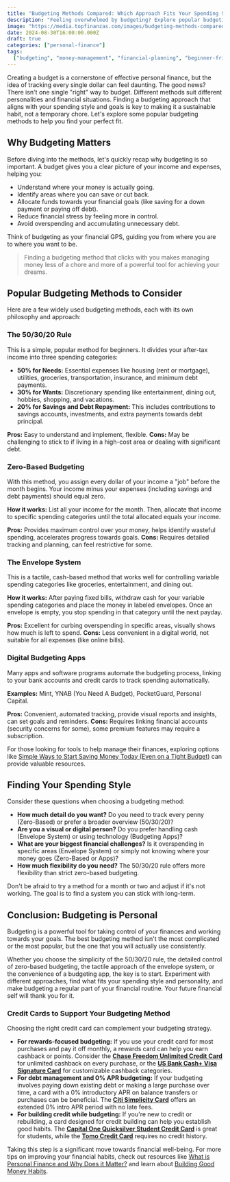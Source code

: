 ```yaml
---
title: "Budgeting Methods Compared: Which Approach Fits Your Spending Style?"
description: "Feeling overwhelmed by budgeting? Explore popular budgeting methods like the 50/30/20 rule, zero-based budgeting, and more to find the perfect fit for your spending style and financial goals."
image: "https://media.topfinanzas.com/images/budgeting-methods-compared-which-approach-fits-your-spending-style-2.webp"
date: 2024-08-30T16:00:00.000Z
draft: true
categories: ["personal-finance"]
tags:
  ["budgeting", "money-management", "financial-planning", "beginner-friendly"]
---
```


Creating a budget is a cornerstone of effective personal finance, but the idea of tracking every single dollar can feel daunting. The good news? There isn't one single "right" way to budget. Different methods suit different personalities and financial situations. Finding a budgeting approach that aligns with your spending style and goals is key to making it a sustainable habit, not a temporary chore. Let's explore some popular budgeting methods to help you find your perfect fit.

## Why Budgeting Matters

Before diving into the methods, let's quickly recap why budgeting is so important. A budget gives you a clear picture of your income and expenses, helping you:

- Understand where your money is actually going.
- Identify areas where you can save or cut back.
- Allocate funds towards your financial goals (like saving for a down payment or paying off debt).
- Reduce financial stress by feeling more in control.
- Avoid overspending and accumulating unnecessary debt.

Think of budgeting as your financial GPS, guiding you from where you are to where you want to be.

> Finding a budgeting method that clicks with you makes managing money less of a chore and more of a powerful tool for achieving your dreams.

## Popular Budgeting Methods to Consider

Here are a few widely used budgeting methods, each with its own philosophy and approach:

### The 50/30/20 Rule

This is a simple, popular method for beginners. It divides your after-tax income into three spending categories:

- **50% for Needs:** Essential expenses like housing (rent or mortgage), utilities, groceries, transportation, insurance, and minimum debt payments.
- **30% for Wants:** Discretionary spending like entertainment, dining out, hobbies, shopping, and vacations.
- **20% for Savings and Debt Repayment:** This includes contributions to savings accounts, investments, and extra payments towards debt principal.

**Pros:** Easy to understand and implement, flexible.
**Cons:** May be challenging to stick to if living in a high-cost area or dealing with significant debt.

### Zero-Based Budgeting

With this method, you assign every dollar of your income a "job" before the month begins. Your income minus your expenses (including savings and debt payments) should equal zero.

**How it works:** List all your income for the month. Then, allocate that income to specific spending categories until the total allocated equals your income.

**Pros:** Provides maximum control over your money, helps identify wasteful spending, accelerates progress towards goals.
**Cons:** Requires detailed tracking and planning, can feel restrictive for some.

### The Envelope System

This is a tactile, cash-based method that works well for controlling variable spending categories like groceries, entertainment, and dining out.

**How it works:** After paying fixed bills, withdraw cash for your variable spending categories and place the money in labeled envelopes. Once an envelope is empty, you stop spending in that category until the next payday.

**Pros:** Excellent for curbing overspending in specific areas, visually shows how much is left to spend.
**Cons:** Less convenient in a digital world, not suitable for all expenses (like online bills).

### Digital Budgeting Apps

Many apps and software programs automate the budgeting process, linking to your bank accounts and credit cards to track spending automatically.

**Examples:** Mint, YNAB (You Need A Budget), PocketGuard, Personal Capital.

**Pros:** Convenient, automated tracking, provide visual reports and insights, can set goals and reminders.
**Cons:** Requires linking financial accounts (security concerns for some), some premium features may require a subscription.

For those looking for tools to help manage their finances, exploring options like [Simple Ways to Start Saving Money Today (Even on a Tight Budget)](/personal-finance/simple-ways-to-start-saving-money-today-even-on-a-tight-budget) can provide valuable resources.

## Finding Your Spending Style

Consider these questions when choosing a budgeting method:

- **How much detail do you want?** Do you need to track every penny (Zero-Based) or prefer a broader overview (50/30/20)?
- **Are you a visual or digital person?** Do you prefer handling cash (Envelope System) or using technology (Budgeting Apps)?
- **What are your biggest financial challenges?** Is it overspending in specific areas (Envelope System) or simply not knowing where your money goes (Zero-Based or Apps)?
- **How much flexibility do you need?** The 50/30/20 rule offers more flexibility than strict zero-based budgeting.

Don't be afraid to try a method for a month or two and adjust if it's not working. The goal is to find a system you can stick with long-term.

## Conclusion: Budgeting is Personal

Budgeting is a powerful tool for taking control of your finances and working towards your goals. The best budgeting method isn't the most complicated or the most popular, but the one that you will actually use consistently.

Whether you choose the simplicity of the 50/30/20 rule, the detailed control of zero-based budgeting, the tactile approach of the envelope system, or the convenience of a budgeting app, the key is to start. Experiment with different approaches, find what fits your spending style and personality, and make budgeting a regular part of your financial routine. Your future financial self will thank you for it.

<AdZone id="us_site_4" />

### Credit Cards to Support Your Budgeting Method

Choosing the right credit card can complement your budgeting strategy.

- **For rewards-focused budgeting:** If you use your credit card for most purchases and pay it off monthly, a rewards card can help you earn cashback or points. Consider the [**Chase Freedom Unlimited Credit Card**](/financial-solutions/chase-freedom-unlimited-credit-card-benefits) for unlimited cashback on every purchase, or the [**US Bank Cash+ Visa Signature Card**](/financial-solutions/us-bank-cash-plus-visa-signature-card-benefits) for customizable cashback categories.
- **For debt management and 0% APR budgeting:** If your budgeting involves paying down existing debt or making a large purchase over time, a card with a 0% introductory APR on balance transfers or purchases can be beneficial. The [**Citi Simplicity Card**](/financial-solutions/citi-simplicity-card-benefits) offers an extended 0% intro APR period with no late fees.
- **For building credit while budgeting:** If you're new to credit or rebuilding, a card designed for credit building can help you establish good habits. The [**Capital One Quicksilver Student Credit Card**](/financial-solutions/capital-one-quicksilver-student-credit-card-benefits) is great for students, while the [**Tomo Credit Card**](/financial-solutions/tomo-credit-card-benefits) requires no credit history.

Taking this step is a significant move towards financial well-being. For more tips on improving your financial habits, check out resources like [What is Personal Finance and Why Does it Matter?](/personal-finance/what-is-personal-finance-and-why-does-it-matter) and learn about [Building Good Money Habits](/personal-finance/building-good-money-habits-consistency-is-key).
